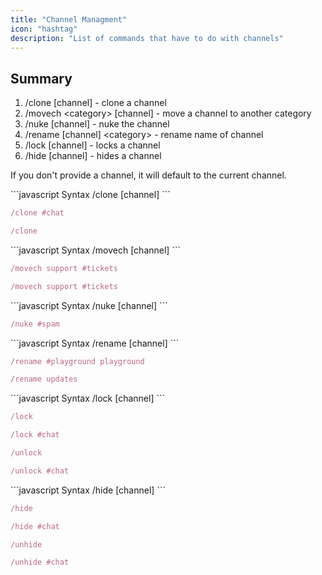 ```yaml
---
title: "Channel Managment"
icon: "hashtag"
description: "List of commands that have to do with channels"
---
```


## Summary
1. /clone [channel] - clone a channel
2. /movech \<category\> [channel] - move a channel to another category
3. /nuke [channel] - nuke the channel
4. /rename [channel] \<category\> - rename name of channel
5. /lock [channel] - locks a channel
6. /hide [channel] - hides a channel

<Info>If you don't provide a channel, it will default to the current channel.</Info>

<CodeGroup>
```javascript Syntax
/clone [channel]
```

```javascript Example
/clone #chat
```

```javascript Example 2
/clone
```
</CodeGroup>

<CodeGroup>
```javascript Syntax
/movech <category> [channel]
```

```javascript Example
/movech support #tickets
```

```javascript Example 2
/movech support #tickets
```
</CodeGroup>


<CodeGroup>
```javascript Syntax
/nuke [channel]
```

```javascript Example
/nuke #spam
```
</CodeGroup>


<CodeGroup>
```javascript Syntax
/rename [channel] <name>
```

```javascript Example
/rename #playground playground
```

```javascript Example 2
/rename updates
```
</CodeGroup>


<CodeGroup>
```javascript Syntax
/lock [channel]
```

```javascript Example
/lock
```

```javascript Example 2
/lock #chat
```

```javascript Undo Example
/unlock
```

```javascript Undo Example 2
/unlock #chat
```
</CodeGroup>


<CodeGroup>
```javascript Syntax
/hide [channel]
```

```javascript Example
/hide
```

```javascript Example 2
/hide #chat
```

```javascript Undo Example
/unhide
```

```javascript Undo Example 2
/unhide #chat
```
</CodeGroup>
